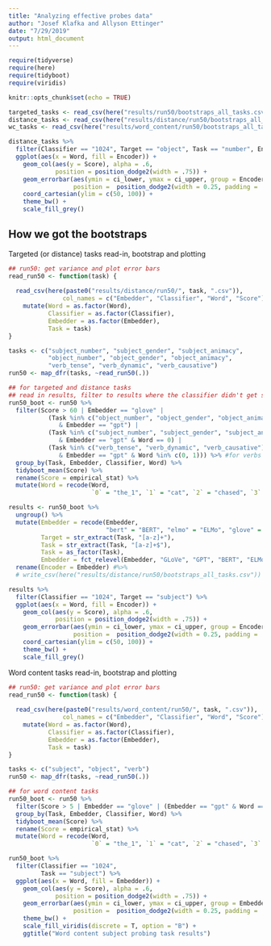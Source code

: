 ```yaml
---
title: "Analyzing effective probes data"
author: "Josef Klafka and Allyson Ettinger"
date: "7/29/2019"
output: html_document
---
```


```r
require(tidyverse)
require(here)
require(tidyboot)
require(viridis)

knitr::opts_chunk$set(echo = TRUE)
```

```r
targeted_tasks <- read_csv(here("results/run50/bootstraps_all_tasks.csv"))
distance_tasks <- read_csv(here("results/distance/run50/bootstraps_all_tasks.csv"))
wc_tasks <- read_csv(here("results/word_content/run50/bootstraps_all_tasks.csv"))

distance_tasks %>%
  filter(Classifier == "1024", Target == "object", Task == "number", Encoder == "ELMo") %>%
  ggplot(aes(x = Word, fill = Encoder)) + 
    geom_col(aes(y = Score), alpha = .6, 
             position = position_dodge2(width = .75)) + 
    geom_errorbar(aes(ymin = ci_lower, ymax = ci_upper, group = Encoder), alpha = 1, 
                  position =  position_dodge2(width = 0.25, padding = .75)) + 
    coord_cartesian(ylim = c(50, 100)) + 
    theme_bw() + 
    scale_fill_grey() 
```

## How we got the bootstraps

Targeted (or distance) tasks read-in, bootstrap and plotting 
```r
## run50: get variance and plot error bars
read_run50 <- function(task) {
  
  read_csv(here(paste0("results/distance/run50/", task, ".csv")), 
               col_names = c("Embedder", "Classifier", "Word", "Score")) %>%
    mutate(Word = as.factor(Word),
           Classifier = as.factor(Classifier), 
           Embedder = as.factor(Embedder),
           Task = task)
}

tasks <- c("subject_number", "subject_gender", "subject_animacy",
           "object_number", "object_gender", "object_animacy",
           "verb_tense", "verb_dynamic", "verb_causative")
run50 <- map_dfr(tasks, ~read_run50(.))
```

```r
## for targeted and distance tasks
## read in results, filter to results where the classifier didn't get stuck in a local minimum
run50_boot <- run50 %>%
  filter(Score > 60 | Embedder == "glove" | 
           (Task %in% c("object_number", "object_gender", "object_animacy") #for objects
              & Embedder == "gpt") |
           (Task %in% c("subject_number", "subject_gender", "subject_animacy") #for subjects
              & Embedder == "gpt" & Word == 0) | 
           (Task %in% c("verb_tense", "verb_dynamic", "verb_causative") 
              & Embedder == "gpt" & Word %in% c(0, 1))) %>% #for verbs
  group_by(Task, Embedder, Classifier, Word) %>%
  tidyboot_mean(Score) %>%
  rename(Score = empirical_stat) %>%
  mutate(Word = recode(Word, 
                       `0` = "the_1", `1` = "cat", `2` = "chased", `3` = "the_2", `4` = "rat"))

results <- run50_boot %>% 
  ungroup() %>%
  mutate(Embedder = recode(Embedder, 
                           "bert" = "BERT", "elmo" = "ELMo", "glove" = "GLoVe", "gpt" = "GPT"),
         Target = str_extract(Task, "[a-z]+"),
         Task = str_extract(Task, "[a-z]+$"), 
         Task = as_factor(Task),
         Embedder = fct_relevel(Embedder, "GLoVe", "GPT", "BERT", "ELMo")) %>%
  rename(Encoder = Embedder) #%>%
  # write_csv(here("results/distance/run50/bootstraps_all_tasks.csv"))

results %>%
  filter(Classifier == "1024", Target == "subject") %>%
  ggplot(aes(x = Word, fill = Encoder)) + 
    geom_col(aes(y = Score), alpha = .6, 
             position = position_dodge2(width = .75)) + 
    geom_errorbar(aes(ymin = ci_lower, ymax = ci_upper, group = Encoder), alpha = 1, 
                  position =  position_dodge2(width = 0.25, padding = .75)) + 
    coord_cartesian(ylim = c(50, 100)) + 
    theme_bw() + 
    scale_fill_grey() 
```

Word content tasks read-in, bootstrap and plotting
```r
## run50: get variance and plot error bars
read_run50 <- function(task) {
  
  read_csv(here(paste0("results/word_content/run50/", task, ".csv")), 
               col_names = c("Embedder", "Classifier", "Word", "Score")) %>%
    mutate(Word = as.factor(Word),
           Classifier = as.factor(Classifier), 
           Embedder = as.factor(Embedder),
           Task = task)
}

tasks <- c("subject", "object", "verb")
run50 <- map_dfr(tasks, ~read_run50(.))
```

```r
## for word content tasks
run50_boot <- run50 %>%
  filter(Score > 5 | Embedder == "glove" | (Embedder == "gpt" & Word == 0)) %>% 
  group_by(Task, Embedder, Classifier, Word) %>%
  tidyboot_mean(Score) %>%
  rename(Score = empirical_stat) %>%
  mutate(Word = recode(Word, 
                       `0` = "the_1", `1` = "cat", `2` = "chased", `3` = "the_2", `4` = "rat"))

run50_boot %>%
  filter(Classifier == "1024", 
         Task == "subject") %>%
  ggplot(aes(x = Word, fill = Embedder)) + 
    geom_col(aes(y = Score), alpha = .6, 
             position = position_dodge2(width = .75)) + 
    geom_errorbar(aes(ymin = ci_lower, ymax = ci_upper, group = Embedder), alpha = 1, 
                  position =  position_dodge2(width = 0.25, padding = .75)) + 
    theme_bw() + 
    scale_fill_viridis(discrete = T, option = "B") +
    ggtitle("Word content subject probing task results")
```